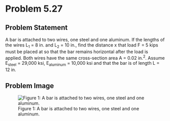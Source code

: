 # Problem 5.27 {.unnumbered}

## Problem Statement
A bar is attached to two wires, one steel and one aluminum. If the lengths of the wires L<sub>1</sub> = 8 in. and L<sub>2</sub> = 10 in., find the distance x that load F = 5 kips must be placed at so that the bar remains horizontal after the load is applied. Both wires have the same cross-section area A = 0.02 in.<sup>2</sup>. Assume E<sub>steel</sub> = 29,000 ksi, E<sub>aluminum</sub> = 10,000 ksi and that the bar is of length L = 12 in.

## Problem Image

![Figure 1: A bar is attached to two wires, one steel and one aluminum.](images/191.png){fig-alt="Picture with a bar attached to two wires. The distance between the wires in 12 in. The length of the aluminum wire is L[1] and the length of the steel wire is L[2]. The load F is applied at some distance along the bar, x, measured from the aluminum wire. "}